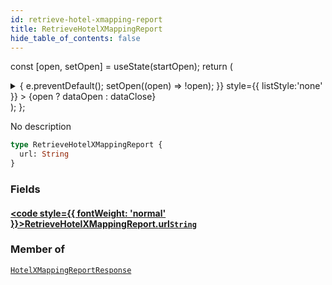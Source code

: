 ```yaml
---
id: retrieve-hotel-xmapping-report
title: RetrieveHotelXMappingReport
hide_table_of_contents: false
---
```






const [open, setOpen] = useState(startOpen);
return (
<details {...(open ? { open: true } : {})} className="details" style={{ border:'none', boxShadow:'none', background:'var(--ifm-background-color)' }}>
<summary
onClick={(e) => {
e.preventDefault();
setOpen((open) => !open);
}}
style={{ listStyle:'none' }} >
{open ? dataOpen : dataClose}
</summary>
{open && children}
</details>
);
};

No description

```graphql
type RetrieveHotelXMappingReport {
  url: String
}
```

### Fields

#### [<code style={{ fontWeight: 'normal' }}>RetrieveHotelXMappingReport.<b>url</b></code>](#)<Bullet />[`String`](/api/scalars/string) <Badge class="badge badge--secondary" text="scalar"/>

>

### Member of

[`HotelXMappingReportResponse`](/api/objects/hotel-xmapping-report-response) <Badge class="badge badge--secondary" text="object"/>
